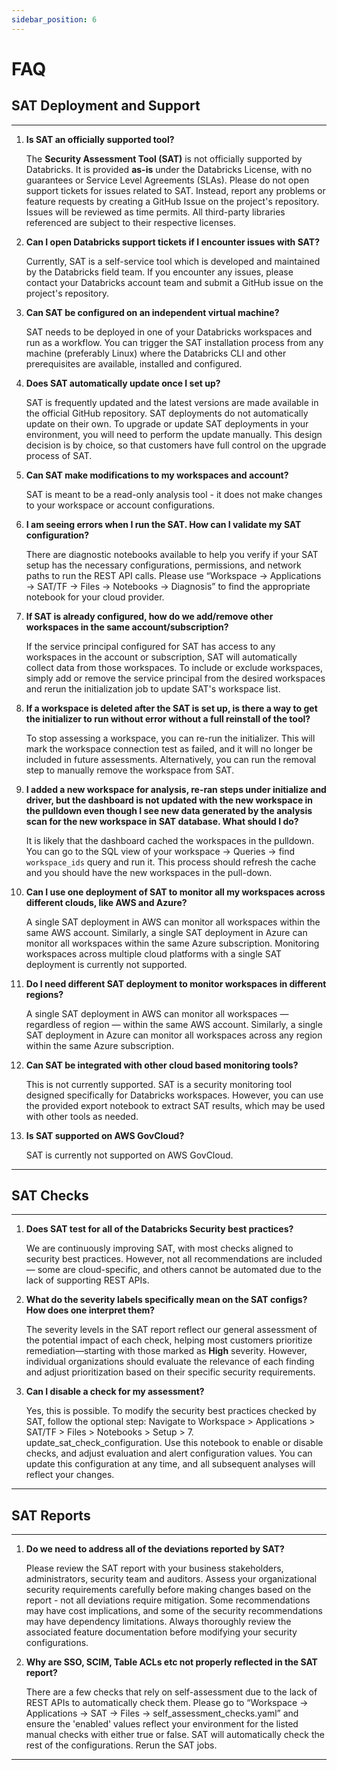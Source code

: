 ```yaml
---
sidebar_position: 6
---
```


# FAQ

## SAT Deployment and Support
---
1. **Is SAT an officially supported tool?**

    The **Security Assessment Tool (SAT)** is not officially supported by Databricks. It is provided **as-is** under the Databricks License, with no guarantees or Service Level Agreements (SLAs). Please do not open support tickets for issues related to SAT. Instead, report any problems or feature requests by creating a GitHub Issue on the project's repository. Issues will be reviewed as time permits. All third-party libraries referenced are subject to their respective licenses.

2. **Can I open Databricks support tickets if I encounter issues with SAT?**

    Currently, SAT is a self-service tool which is developed and maintained by the Databricks field team. If you encounter any issues, please contact your Databricks account team and submit a GitHub issue on the project's repository.

3. **Can SAT be configured on an independent virtual machine?**

    SAT needs to be deployed in one of your Databricks workspaces and run as a workflow. You can trigger the SAT installation process from any machine (preferably Linux) where the Databricks CLI and other prerequisites are available, installed and configured.

4. **Does SAT automatically update once I set up?**

    SAT is frequently updated and the latest versions are made available in the official GitHub repository. SAT deployments do not automatically update on their own. To upgrade or update SAT deployments in your environment, you will need to perform the update manually. This design decision is by choice, so that customers have full control on the upgrade process of SAT. 


5. **Can SAT make modifications to my workspaces and account?**

    SAT is meant to be a read-only analysis tool - it does not make changes to your workspace or account configurations.


6. **I am seeing errors when I run the SAT. How can I validate my SAT configuration?**

    There are diagnostic notebooks available to help you verify if your SAT setup has the necessary configurations, permissions, and network paths to run the REST API calls. Please use “Workspace -> Applications -> SAT/TF -> Files -> Notebooks -> Diagnosis” to find the appropriate notebook for your cloud provider.


7. **If SAT is already configured, how do we add/remove other workspaces in the same account/subscription?**

    If the service principal configured for SAT has access to any workspaces in the account or subscription, SAT will automatically collect data from those workspaces. To include or exclude workspaces, simply add or remove the service principal from the desired workspaces and rerun the initialization job to update SAT's workspace list.

8. **If a workspace is deleted after the SAT is set up, is there a way to get the initializer to run without error without a full reinstall of the tool?**

    To stop assessing a workspace, you can re-run the initializer. This will mark the workspace connection test as failed, and it will no longer be included in future assessments.
Alternatively, you can run the removal step to manually remove the workspace from SAT. 


9. **I added a new workspace for analysis, re-ran steps under initialize and driver, but the dashboard is not updated with the new workspace in the pulldown even though I see new data generated by the analysis scan for the new workspace in SAT database. What should I do?**

    It is likely that the dashboard cached the workspaces in the pulldown. You can go to the SQL view of your workspace -> Queries -> find `workspace_ids` query and run it. This process should refresh the cache and you should have the new workspaces in the pull-down.


10. **Can I use one deployment of SAT to monitor all my workspaces across different clouds, like AWS and Azure?**

    A single SAT deployment in AWS can monitor all workspaces within the same AWS account. Similarly, a single SAT deployment in Azure can monitor all workspaces within the same Azure subscription. Monitoring workspaces across multiple cloud platforms with a single SAT deployment is currently not supported.

11. **Do I need different SAT deployment to monitor workspaces in different regions?**

    A single SAT deployment in AWS can monitor all workspaces — regardless of region — within the same AWS account. Similarly, a single SAT deployment in Azure can monitor all workspaces across any region within the same Azure subscription.


12. **Can SAT be integrated with other cloud based monitoring tools?**

    This is not currently supported. SAT is a security monitoring tool designed specifically for Databricks workspaces. However, you can use the provided export notebook to extract SAT results, which may be used with other tools as needed.

13. **Is SAT supported on AWS GovCloud?**
    
    SAT is currently not supported on AWS GovCloud.
---

## SAT Checks
---

1. **Does SAT test for all of the Databricks Security best practices?**

    We are continuously improving SAT, with most checks aligned to security best practices. However, not all recommendations are included — some are cloud-specific, and others cannot be automated due to the lack of supporting REST APIs.

2. **What do the severity labels specifically mean on the SAT configs?  How does one interpret them?**

    The severity levels in the SAT report reflect our general assessment of the potential impact of each check, helping most customers prioritize remediation—starting with those marked as **High** severity. However, individual organizations should evaluate the relevance of each finding and adjust prioritization based on their specific security requirements.

3. **Can I disable a check for my assessment?**

    Yes, this is possible. To modify the security best practices checked by SAT, follow the optional step:
Navigate to Workspace > Applications > SAT/TF > Files > Notebooks > Setup > 7. update_sat_check_configuration.
Use this notebook to enable or disable checks, and adjust evaluation and alert configuration values. You can update this configuration at any time, and all subsequent analyses will reflect your changes.


---

## SAT Reports
---

1. **Do we need to address all of the deviations reported by SAT?**

    Please review the SAT report with your business stakeholders, administrators, security team and auditors. Assess your organizational security requirements carefully before making changes based on the report - not all deviations require mitigation. Some recommendations may have cost implications, and some of the security recommendations may have dependency limitations. Always thoroughly review the associated feature documentation before modifying your security configurations.


2. **Why are SSO, SCIM, Table ACLs etc not properly reflected in the SAT report?**

    There are a few checks that rely on self-assessment due to the lack of REST APIs to automatically check them. Please go to “Workspace -> Applications -> SAT -> Files -> self_assessment_checks.yaml” and ensure the 'enabled' values reflect your environment for the listed manual checks with either true or false. SAT will automatically check the rest of the configurations. Rerun the SAT jobs.
---